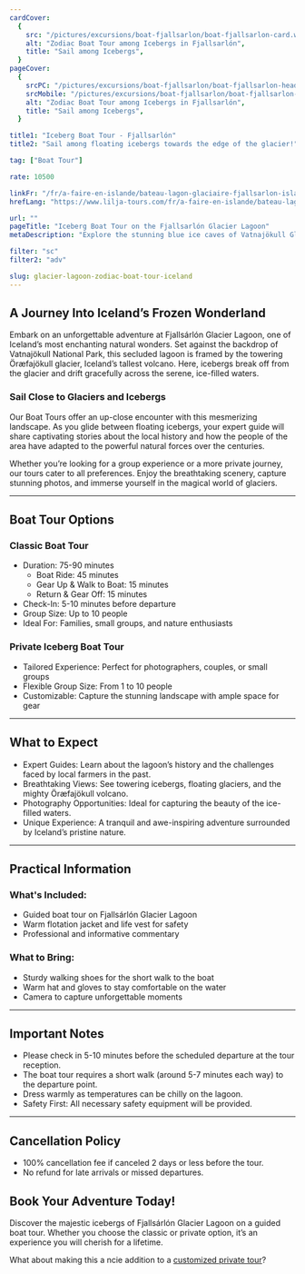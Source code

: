 ```yaml
---
cardCover:
  {
    src: "/pictures/excursions/boat-fjallsarlon/boat-fjallsarlon-card.webp",
    alt: "Zodiac Boat Tour among Icebergs in Fjallsarlón",
    title: "Sail among Icebergs",
  }
pageCover:
  {
    srcPC: "/pictures/excursions/boat-fjallsarlon/boat-fjallsarlon-header-pc.webp",
    srcMobile: "/pictures/excursions/boat-fjallsarlon/boat-fjallsarlon-header-mobile.webp",
    alt: "Zodiac Boat Tour among Icebergs in Fjallsarlón",
    title: "Sail among Icebergs",
  }

title1: "Iceberg Boat Tour - Fjallsarlón"
title2: "Sail among floating icebergs towards the edge of the glacier!"

tag: ["Boat Tour"]

rate: 10500

linkFr: "/fr/a-faire-en-islande/bateau-lagon-glaciaire-fjallsarlon-islande"
hrefLang: "https://www.lilja-tours.com/fr/a-faire-en-islande/bateau-lagon-glaciaire-fjallsarlon-islande"

url: ""
pageTitle: "Iceberg Boat Tour on the Fjallsarlón Glacier Lagoon"
metaDescription: "Explore the stunning blue ice caves of Vatnajökull Glacier on a guided tour. Small groups, expert guides, unforgettable adventure. Book now!"

filter: "sc"
filter2: "adv"

slug: glacier-lagoon-zodiac-boat-tour-iceland
---
```


## A Journey Into Iceland’s Frozen Wonderland

Embark on an unforgettable adventure at Fjallsárlón Glacier Lagoon, one of Iceland’s most enchanting natural wonders. Set against the backdrop of Vatnajökull National Park, this secluded lagoon is framed by the towering Öræfajökull glacier, Iceland’s tallest volcano. Here, icebergs break off from the glacier and drift gracefully across the serene, ice-filled waters.

### Sail Close to Glaciers and Icebergs

Our Boat Tours offer an up-close encounter with this mesmerizing landscape. As you glide between floating icebergs, your expert guide will share captivating stories about the local history and how the people of the area have adapted to the powerful natural forces over the centuries.

Whether you’re looking for a group experience or a more private journey, our tours cater to all preferences. Enjoy the breathtaking scenery, capture stunning photos, and immerse yourself in the magical world of glaciers.

---

## Boat Tour Options

### Classic Boat Tour

- Duration: 75-90 minutes
  - Boat Ride: 45 minutes
  - Gear Up & Walk to Boat: 15 minutes
  - Return & Gear Off: 15 minutes
- Check-In: 5-10 minutes before departure
- Group Size: Up to 10 people
- Ideal For: Families, small groups, and nature enthusiasts

### Private Iceberg Boat Tour

- Tailored Experience: Perfect for photographers, couples, or small groups
- Flexible Group Size: From 1 to 10 people
- Customizable: Capture the stunning landscape with ample space for gear

---

## What to Expect

- Expert Guides: Learn about the lagoon’s history and the challenges faced by local farmers in the past.
- Breathtaking Views: See towering icebergs, floating glaciers, and the mighty Öræfajökull volcano.
- Photography Opportunities: Ideal for capturing the beauty of the ice-filled waters.
- Unique Experience: A tranquil and awe-inspiring adventure surrounded by Iceland’s pristine nature.

---

## Practical Information

### What's Included:

- Guided boat tour on Fjallsárlón Glacier Lagoon
- Warm flotation jacket and life vest for safety
- Professional and informative commentary

### What to Bring:

- Sturdy walking shoes for the short walk to the boat
- Warm hat and gloves to stay comfortable on the water
- Camera to capture unforgettable moments

---

## Important Notes

- Please check in 5-10 minutes before the scheduled departure at the tour reception.
- The boat tour requires a short walk (around 5-7 minutes each way) to the departure point.
- Dress warmly as temperatures can be chilly on the lagoon.
- Safety First: All necessary safety equipment will be provided.

---

## Cancellation Policy

- 100% cancellation fee if canceled 2 days or less before the tour.
- No refund for late arrivals or missed departures.

## Book Your Adventure Today!

Discover the majestic icebergs of Fjallsárlón Glacier Lagoon on a guided boat tour. Whether you choose the classic or private option, it’s an experience you will cherish for a lifetime.

<script
  type="text/javascript"
  src="https://widgets.bokun.io/assets/javascripts/apps/build/BokunWidgetsLoader.js?bookingChannelUUID=97236c68-b945-4a96-8587-660bdc4c45fd"
  async
></script>

<div
  class="bokunWidget"
  data-src="https://widgets.bokun.io/online-sales/97236c68-b945-4a96-8587-660bdc4c45fd/experience-calendar/6797"
></div>

What about making this a ncie addition to a <a href="/multiday/" title="Ask a quote for a private tour">customized private tour</a>?